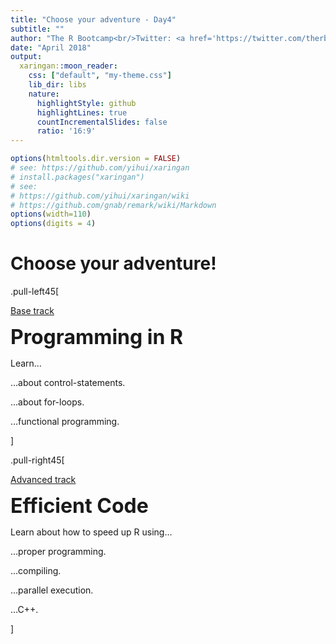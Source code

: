 ```yaml
---
title: "Choose your adventure - Day4"
subtitle: ""
author: "The R Bootcamp<br/>Twitter: <a href='https://twitter.com/therbootcamp'>@therbootcamp</a>"
date: "April 2018"
output:
  xaringan::moon_reader:
    css: ["default", "my-theme.css"]
    lib_dir: libs
    nature:
      highlightStyle: github
      highlightLines: true
      countIncrementalSlides: false
      ratio: '16:9'
---
```




```r
options(htmltools.dir.version = FALSE)
# see: https://github.com/yihui/xaringan
# install.packages("xaringan")
# see: 
# https://github.com/yihui/xaringan/wiki
# https://github.com/gnab/remark/wiki/Markdown
options(width=110)
options(digits = 4)
```

# Choose your adventure!

.pull-left45[

<u>Base track</u><br>

<font size="6"><b>Programming in R</b></font><br>

Learn... 

...about control-statements.

...about for-loops.

...functional programming.

]

.pull-right45[

<u>Advanced track</u><br>

<font size="6"><b>Efficient Code</b></font><br>

Learn about how to speed up R using... 

...proper programming.

...compiling.

...parallel execution.

...C++.

]




